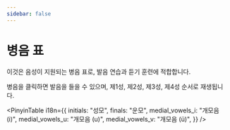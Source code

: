 ```yaml
---
sidebar: false
---
```



# 병음 표

이것은 음성이 지원되는 병음 표로, 발음 연습과 듣기 훈련에 적합합니다.

병음을 클릭하면 발음을 들을 수 있으며, 제1성, 제2성, 제3성, 제4성 순서로 재생됩니다.

<p/>

<PinyinTable i18n={{
  initials: "성모",
  finals: "운모",
  medial_vowels_i: "개모음 (i)",
  medial_vowels_u: "개모음 (u)",
  medial_vowels_v: "개모음 (ü)",
}} />

